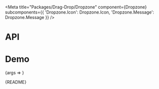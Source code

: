 
<Meta
  title="Packages/Drag-Drop/Dropzone"
  component={Dropzone}
  subcomponents={{
    'Dropzone.Icon': Dropzone.Icon,
    'Dropzone.Message': Dropzone.Message
  }}
/>

# API

<ArgsTable />

# Demo

<Canvas>
  <Story
    name="Dropzone"
    args={{ hasIcon: true, children: 'Message' }}
    argTypes={{
      tag: { control: { type: 'text' } },
      hasIcon: { name: 'Dropzone.Icon', table: { category: 'Story' } },
      children: { name: 'Dropzone.Message', table: { category: 'Story' } }
    }}
    parameters={{
      design: {
        allowFullscreen: true,
        type: 'figma',
        url: 'https://www.figma.com/file/6g87L4FdKZTA3knt3Rsfdx/Garden?node-id=14015-52473'
      }
    }}
  >
    {args => <DropzoneStory {...args} />}
  </Story>
</Canvas>

<Markdown>{README}</Markdown>
